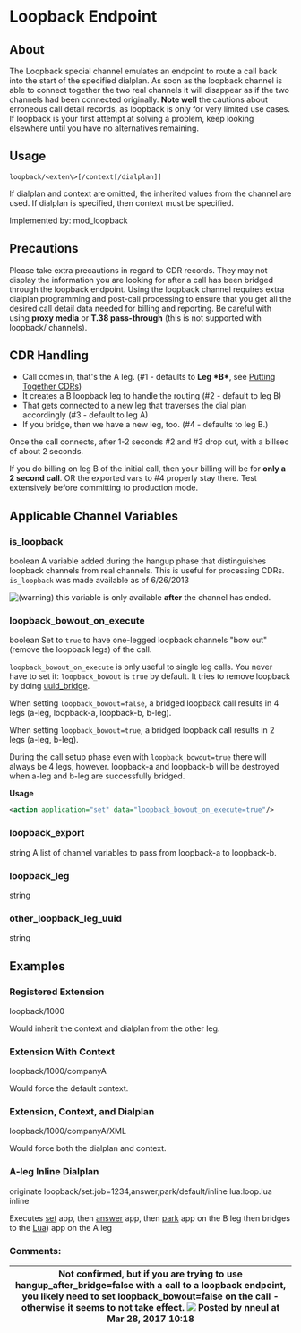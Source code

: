 
# Loopback Endpoint 

 

## About

The Loopback special channel emulates an endpoint to route a call back into the start of the specified dialplan. As soon as the loopback channel is able to connect together the two real channels it will disappear as if the two channels had been connected originally. **Note well** the cautions about erroneous call detail records, as loopback is only for very limited use cases. If loopback is your first attempt at solving a problem, keep looking elsewhere until you have no alternatives remaining.

## Usage

`loopback/<exten\>[/context[/dialplan]]`

If dialplan and context are omitted, the inherited values from the channel are used. If dialplan is specified, then context must be specified.

Implemented by: mod\_loopback

## Precautions

Please take extra precautions in regard to CDR records. They may not display the information you are looking for after a call has been bridged through the loopback endpoint. Using the loopback channel requires extra dialplan programming and post-call processing to ensure that you get all the desired call detail data needed for billing and reporting. Be careful with using **proxy media** or **T.38 pass-through** (this is not supported with loopback/ channels).

## CDR Handling

* Call comes in, that's the A leg. (#1 - defaults to **Leg \*B\***, see [Putting Together CDRs](../Configuration/CDR/index.mdx#putting-together-cdrs))
* It creates a B loopback leg to handle the routing (#2 - default to leg B)
* That gets connected to a new leg that traverses the dial plan accordingly (#3 - default to leg A)
* If you bridge, then we have a new leg, too. (#4 - defaults to leg B.)

Once the call connects, after 1-2 seconds #2 and #3 drop out, with a billsec of about 2 seconds.

If you do billing on leg B of the initial call, then your billing will be for **only a 2 second call**. OR the exported vars to #4 properly stay there. Test extensively before committing to production mode.

## Applicable Channel Variables

### is_loopback

boolean A variable added during the hangup phase that distinguishes loopback channels from real channels. This is useful for processing CDRs. `is_loopback` was made available as of 6/26/2013

![(warning)](/images/icons/emoticons/warning.svg) this variable is only available **after** the channel has ended.

### loopback_bowout_on_execute

boolean Set to `true` to have one-legged loopback channels "bow out" (remove the loopback legs) of the call.

`loopback_bowout_on_execute` is only useful to single leg calls. You never have to set it: `loopback_bowout` is `true` by default. It tries to remove loopback by doing [uuid\_bridge](../Modules/mod_commands_1966741.mdx#uuid_bridge).

When setting `loopback_bowout=false`, a bridged loopback call results in 4 legs (a-leg, loopback-a, loopback-b, b-leg).

When setting `loopback_bowout=true`, a bridged loopback call results in 2 legs (a-leg, b-leg).

During the call setup phase even with `loopback_bowout=true` there will always be 4 legs, however. loopback-a and loopback-b will be destroyed when a-leg and b-leg are successfully bridged.

**Usage**

```xml
<action application="set" data="loopback_bowout_on_execute=true"/>
```

### loopback_export

string A list of channel variables to pass from loopback-a to loopback-b.

### loopback_leg

string

### other_loopback_leg_uuid

string

## Examples

### Registered Extension

loopback/1000 

Would inherit the context and dialplan from the other leg.

### Extension With Context

loopback/1000/companyA

Would force the default context.

### Extension, Context, and Dialplan

loopback/1000/companyA/XML

Would force both the dialplan and context.

### A-leg Inline Dialplan

originate loopback/set:job=1234\,answer\,park/default/inline lua:loop.lua inline

Executes [set](../Modules/mod-dptools/6586661.mdx#about) app, then [answer](../Modules/mod-dptools/6586406.mdx#about) app, then [park](../Modules/mod-dptools/6586687.mdx#0-about) app on the B leg then bridges to the [Lua](../Modules/mod_lua_1048944.mdx)) app on the A leg

### Comments:

| Not confirmed, but if you are trying to use hangup\_after\_bridge=false with a call to a loopback endpoint, you likely need to set loopback\_bowout=false on the call - otherwise it seems to not take effect. ![](/images/icons/contenttypes/comment_16.png) Posted by nneul at Mar 28, 2017 10:18 |
| -------------------------------------------------------------------------------------------------------------------------------------------------------------------------------------------------------------------------------------------------------------------------------------------------- |


